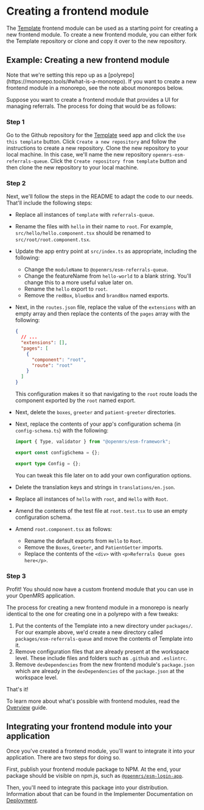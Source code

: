 
# Creating a frontend module

The [Template](https://github.com/openmrs/openmrs-esm-template-app) frontend module can be used as a starting point for creating a new frontend module. To create a new frontend module, you can either fork the Template repository or clone and copy it over to the new repository.

## Example: Creating a new frontend module

<Callout emoji="ℹ️" type="info">
  Note that we're setting this repo up as a
  [polyrepo](https://monorepo.tools/#what-is-a-monorepo). If you want to create
  a new frontend module in a monorepo, see the note about monorepos below.
</Callout>

Suppose you want to create a frontend module that provides a UI for managing referrals.
The process for doing that would be as follows:

<Steps>

### Step 1

Go to the Github repository for the [Template](https://github.com/openmrs/openmrs-esm-template-app) seed app and click the `Use this template` button. Click `Create a new repository` and follow the instructions to create a new repository. Clone the new repository to your local machine. In this case, we'll name the new repository `openmrs-esm-referrals-queue`. Click the `Create repository from template` button and then clone the new repository to your local machine.

### Step 2

Next, we'll follow the steps in the README to adapt the code to our needs. That'll include the following steps:

- Replace all instances of `template` with `referrals-queue`.
- Rename the files with `hello` in their name to `root`. For example, `src/hello/hello.component.tsx` should be renamed to `src/root/root.component.tsx`.
- Update the app entry point at `src/index.ts` as appropriate, including the following:

  - Change the `moduleName` to `@openmrs/esm-referrals-queue`.
  - Change the featureName from `hello-world` to a blank string. You'll change this to a more useful value later on.
  - Rename the `hello` export to `root`.
  - Remove the `redBox`, `blueBox` and `brandBox` named exports.

- Next, in the `routes.json` file, replace the value of the `extensions` with an empty array and then replace the contents of the `pages` array with the following:

  ```json
  {
    // ...
    "extensions": [],
    "pages": [
      {
        "component": "root",
        "route": "root"
      }
    ]
  }
  ```

  This configuration makes it so that navigating to the `root` route loads the component exported by the `root` named export.

- Next, delete the `boxes`, `greeter` and `patient-greeter` directories.
- Next, replace the contents of your app's configuration schema (in `config-schema.ts`) with the following:

  ```ts
  import { Type, validator } from "@openmrs/esm-framework";

  export const configSchema = {};

  export type Config = {};
  ```

  You can tweak this file later on to add your own configuration options.

- Delete the translation keys and strings in `translations/en.json`.
- Replace all instances of `hello` with `root`, and `Hello` with `Root`.
- Amend the contents of the test file at `root.test.tsx` to use an empty configuration schema.
- Amend `root.component.tsx` as follows:
  - Rename the default exports from `Hello` to `Root`.
  - Remove the `Boxes`, `Greeter`, and `PatientGetter` imports.
  - Replace the contents of the `<div>` with `<p>Referrals Queue goes here</p>`.

### Step 3

Profit! You should now have a custom frontend module that you can use in your OpenMRS application.

</Steps>

The process for creating a new frontend module in a monorepo is nearly identical to the one for creating one in a polyrepo with a few tweaks:

1. Put the contents of the Template into a new directory under `packages/`. For our example above, we'd create a new directory called `packages/esm-referrals-queue` and move the contents of Template into it.
2. Remove configuration files that are already present at the workspace level. These include files and folders such as `.github` and `.eslintrc`.
3. Remove `devDependencies` from the new frontend module's `package.json`
   which are already in the `devDependencies` of the `package.json` at
   the workspace level.

That's it!

To learn more about what's possible with frontend modules, read the [Overview](/docs/frontend-modules/overview) guide.

## Integrating your frontend module into your application

Once you've created a frontend module, you'll want to integrate it into your application. There are two steps for doing so.

First, publish your frontend module package to NPM. At the end, your package should be visible on npm.js,
such as [`@openmrs/esm-login-app`](https://www.npmjs.com/package/@openmrs/esm-login-app).

Then, you'll need to integrate this package into your distribution. Information about that can be found in the Implementer Documentation on
[Deployment](https://wiki.openmrs.org/pages/viewpage.action?pageId=224527013).
